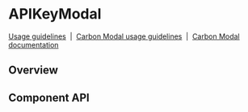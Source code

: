 <!-- `position:fixed` cause rendering issues, so do not render the modal -->


# APIKeyModal

[Usage guidelines](https://www.carbondesignsystem.com/community/patterns/generate-an-api-key/)
&nbsp;|&nbsp;
[Carbon Modal usage guidelines](https://www.carbondesignsystem.com/components/modal/usage)
&nbsp;|&nbsp;
[Carbon Modal documentation](https://react.carbondesignsystem.com/?path=/docs/modal--default)

## Overview

<Preview>
  <Story id="experimental-apikeymodal--with-state-manager" />
</Preview>

## Component API

<Props />
